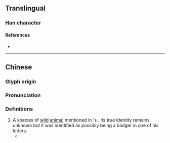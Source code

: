 {{character info/new}}
==Translingual==

===Han character===
{{Han char|rn=94|rad=犬|as=09|sn=12|four=|canj=KHDAM|ids=⿰犭查<small>(G)</small>,⿰犭査<small>(K)</small>}}

====References====
* {{Han ref|kx=0716.051|hdz=21356.110|uh=7339|ud=29497}}

----

==Chinese==
{{zh-forms}}

===Glyph origin===
{{Han compound|ls=psc|犬|c1=s|t1=dog|alt1=犭|查|no_och2=y|c2=p}}

===Pronunciation===
{{zh-pron
|m=chá
|cat=
}}

===Definitions===
{{zh-hanzi}}

# A species of [[wild]] [[animal]] mentioned in {{w|Lu Xun}}'s ''{{w|My Old Home}}''. Its true identity remains unknown but it was identified as possibly being a badger in one of his letters.
#* {{zh-x|我 那時 並 不 知道這 所謂 猹 的 是 怎麼 一件 東西——便 是 現在 也 不 知道——只是 無端 地 覺得 狀 如 小狗 而 很 兇猛。|Back then I did not know what this so-called '''''cha''''' is—which I still do not know even now—but just thought that it had a shape like a little dog and was somehow ferocious.|ref='''1921''', {{w|Lu Xun}}, “Hometown”}}